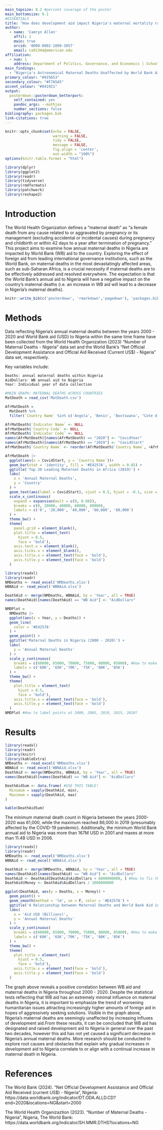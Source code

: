 ```yaml
---
main_topsize: 0.2 #percent coverage of the poster
main_bottomsize: 0.1
#ESSENTIALS
title: "How does development aid impact Nigeria's maternal mortality rate?"
author:
  - name: 'Camryn Allen'
    affil: 1
    main: true
    orcid: '0000-0002-1099-3857'
    email: ca9134a@american.edu
affiliation:
  - num: 1
    address: Department of Politics, Governance, and Economics | School of International Service (SIS) | American University
main_findings:
  - "Nigeria's Astronomical Maternal Deaths Unaffected by World Bank Aid"
primary_colour: "#925653"
secondary_colour: "#F7A5A5"
accent_colour: "#841921"
output: 
  posterdown::posterdown_betterport:
    self_contained: yes
    pandoc_args: --mathjax
    number_sections: false
bibliography: packages.bib
link-citations: true
---
```


```r
knitr::opts_chunk$set(echo = FALSE,
                      warning = FALSE,
                      tidy = FALSE,
                      message = FALSE,
                      fig.align = 'center',
                      out.width = "100%")
options(knitr.table.format = "html") 

library(dplyr)
library(ggplot2)
library(readr)
library(tidyverse)
library(rmdformats)
library(patchwork)
library(reshape2)
```

# Introduction

The World Health Organization defines a "maternal death" as "a female death from any cause related to or aggravated by pregnancy or its management (excluding accidental or incidental causes) during pregnancy and childbirth or within 42 days to a year after termination of pregnancy." This project aims to examine how annual maternal deaths in Nigeria are impacted by World Bank (WB) aid to the country. Exploring the effect of foreign aid from leading international governance institutions, such as the World Bank, on maternal deaths in the most devastatingly affected areas, such as sub-Saharan Africa, is a crucial necessity if maternal deaths are to be effectively addressed and resolved everywhere. The expectation is that the World Bank's annual aid to Nigeria will have a negative impact on the country's maternal deaths (i.e. an increase in WB aid will lead to a decrease in Nigeria's maternal deaths).

```r
knitr::write_bib(c('posterdown', 'rmarkdown','pagedown'), 'packages.bib')
```

# Methods

Data reflecting Nigeria's annual maternal deaths between the years 2000 - 2020 and World Bank aid (USD) to Nigeria within the same time frame have been collected from the World Health Organization (2023) "Number of Maternal Deaths - Nigeria" data set and the World Bank's "Net Official Development Assistance and Official Aid Received (Current US$) - Nigeria" data set, respectively. 

Key variables include:

```r
Deaths: annual maternal deaths within Nigeria
AidDollars: WB annual aid to Nigeria
Year: Individual year of data collection
```

```r
#MAIN GRAPH: MATERNAL DEATHS ACROSS COUNTRIES
MatDeath = read_csv('MatDeath.csv')

AfrMatDeath = 
  MatDeath %>%
  filter(`Country Name` %in% c('Angola', 'Benin', 'Bostswana', "Cote d'Ivoire", 'Cameroon', 'Congo, Dem. Rep.', 'Ethiopia', 'Ghana', 'Guinea', 'Equitorial Guinea', 'Kenya', 'Madagascar', 'Mali', 'Malawi', 'Niger', 'Nigeria', 'Sudan', 'Somalia', 'South Sudan', 'Chad', 'Tanzania', 'Uganda'))

AfrMatDeath$`Indicator Name` <- NULL
AfrMatDeath$`Country Code` <- NULL
AfrMatDeath$`Indicator Code` <- NULL
names(AfrMatDeath)[names(AfrMatDeath) == "2020"] <- "CovidYear"
names(AfrMatDeath)[names(AfrMatDeath) == "2019"] <- "CovidStart"
AfrMatDeath$`Country Name` <- reorder(AfrMatDeath$`Country Name`, +AfrMatDeath$CovidStart)

AfrMatDeath |>
  ggplot(aes(x = CovidStart, y = `Country Name`))+ 
  geom_bar(stat = 'identity', fill = '#E4257A', width = 0.85) + 
  ggtitle('Top 20 Leading Maternal Deaths in Africa (2019)') + 
  labs(
    x = 'Annual Maternal Deaths',
    y = 'Country'
  ) + 
  geom_text(aes(label = CovidStart), vjust = 0.5, hjust = -0.1, size = 2.75) +
  scale_x_continuous(
    expand = expansion(mult = c(0, 0.08)),
    breaks = c(0, 20000, 40000, 60000, 80000),
    labels = c('0', '20,000', '40,000', '60,000', '80,000')
  ) +
  theme_bw() + 
  theme(
    panel.grid = element_blank(),
    plot.title = element_text(
      hjust = 0.5,
      face = 'bold'),
    axis.text.x = element_blank(), 
    axis.ticks.x = element_blank(),
    axis.title.x = element_text(face = 'bold'),
    axis.title.y = element_text(face = 'bold')
  ) 
```



```r
library(readxl)
library(readr)
NMDeaths <- read_excel('NMDeaths.xlsx')
WBNAid <- read_excel('WBNAid.xlsx')

DeathAid <- merge(NMDeaths, WBNAid, by = 'Year', all = TRUE)
names(DeathAid)[names(DeathAid) == "WB Aid"] <- "AidDollars"

NMDPlot = 
  NMDeaths |>
  ggplot(aes(x = Year, y = Deaths)) + 
  geom_line(
    color = '#E4257A'
  ) +
  geom_point() + 
  ggtitle('Maternal Deaths in Nigeria (2000 - 2020)') + 
  labs(
    y = 'Annual Maternal Deaths'
  ) +
  scale_y_continuous(
    breaks = c(60000, 65000, 70000, 75000, 80000, 85000), #How to make y axis start at 60K?
    labels = c('60K', '65K','70K', '75K', '80K', '85K')
  ) +
  theme_bw() +
  theme(
    plot.title = element_text(
      hjust = 0.5,
      face = 'bold'),
    axis.title.x = element_text(face = 'bold'),
    axis.title.y = element_text(face = 'bold')
  )
NMDPlot #How to label points at 2000, 2005, 2010, 2015, 2020?

```



# Results

```r
library(readxl)
library(readr)
library(knitr)
library(kableExtra)
NMDeaths <- read_excel('NMDeaths.xlsx')
WBNAid <- read_excel('WBNAid.xlsx')
DeathAid <- merge(NMDeaths, WBNAid, by = 'Year', all = TRUE)
names(DeathAid)[names(DeathAid) == "WB Aid"] <- "AidDollars"

DeathAidSum <- data.frame( #USE THIS TABLE!
  Minimum = sapply(DeathAid, min),
  Maximum = sapply(DeathAid, max)
)

kable(DeathAidSum)
```
The minimum maternal death count in Nigeria between the years 2000-2020 was 61,000, while the maximum reached 86,000 in 2019 (presumably affected by the COVID-19 pandemic). Additionally, the minimum World Bank annual aid to Nigeria was more than 167M USD in 2001 and maxes at more than 11.4B USD in 2006.  

```r
library(readxl)
library(readr)
NMDeaths <- read_excel('NMDeaths.xlsx')
WBNAid <- read_excel('WBNAid.xlsx')

DeathAid <- merge(NMDeaths, WBNAid, by = 'Year', all = TRUE)
names(DeathAid)[names(DeathAid) == "WB Aid"] <- "AidDollars"
DeathAid <- DeathAid[DeathAid$AidDollars < 6000000000, ] #How to fix the Y axis labels?? Do I limit or have entire dataset?
DeathAid$Money <- DeathAid$AidDollars / 1000000000

ggplot(DeathAid, aes(y = Deaths, x = Money)) +
  geom_point() +
  geom_smooth(method = 'lm', se = F, color = '#E4257A') +
  ggtitle('A Relationship between Maternal Deaths and World Bank Aid in Nigeria') + 
  labs(
    x = 'Aid USD (Billions)',
    y = 'Annual Maternal Deaths'
  ) +
  scale_y_continuous(
    breaks = c(60000, 65000, 70000, 75000, 80000, 85000), #How to make y axis start at 60K?
    labels = c('60K', '65K','70K', '75K', '80K', '85K')
  ) +
  theme_bw() + 
  theme(
    plot.title = element_text(
      hjust = 0.5,
      face = 'bold'),
    axis.title.x = element_text(face = 'bold'),
    axis.title.y = element_text(face = 'bold')
  )

```

The graph above reveals a positive correlation between WB aid and maternal deaths in Nigeria throughout 2000 - 2020. Despite the statistical tests reflecting that WB aid has an extremely minimal influence on maternal deaths in Nigeria, it is important to emphasize the trend of worsening humanitarian issues attracting increasingly higher amounts of foreign aid in hopes of aggressively seeking solutions.  Visible in the graph above, Nigeria's maternal deaths are seemingly unaffected by increasing influxes of development aid.From these results, it can be concluded that WB aid has designated and raised development aid to Nigeria in general over the past two decades, however this aid has not yet caused a significant decrease in Nigeria's annual maternal deaths. More research should be conducted to explore root causes and obstacles that explain why gradual increases in development aid to Nigeria correlate to or align with a continual increase in maternal death in Nigeria.



# References

The World Bank (2024). "Net Official Development Assistance and Official Aid Received (current US$) - Nigeria", Nigeria: https://data.worldbank.org/indicator/DT.ODA.ALLD.CD?end=2020&locations=NG&start=2000 

The World Health Organizaztion (2023). "Number of Maternal Deaths - Nigeria", Nigeria, The World Bank: https://data.worldbank.org/indicator/SH.MMR.DTHS?locations=NG 